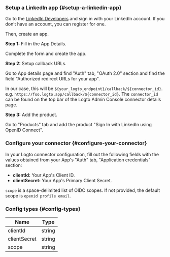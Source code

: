 ### Setup a LinkedIn app \{#setup-a-linkedin-app}

Go to the [LinkedIn Developers](https://www.linkedin.com/developers) and sign in with your LinkedIn account. If you don’t have an account, you can register for one.

Then, create an app.

**Step 1:** Fill in the App Details.

Complete the form and create the app.

**Step 2:** Setup callback URLs.

Go to App details page and find "Auth" tab, "OAuth 2.0" section and find the field "Authorized redirect URLs for your app".

In our case, this will be `${your_logto_endpoint}/callback/${connector_id}`. e.g. `https://foo.logto.app/callback/${connector_id}`. The `connector_id` can be found on the top bar of the Logto Admin Console connector details page.

**Step 3:** Add the product.

Go to "Products" tab and add the product "Sign In with LinkedIn using OpenID Connect".

### Configure your connector \{#configure-your-connector}

In your Logto connector configuration, fill out the following fields with the values obtained from your App's "Auth" tab, "Application credentials" section:

- **clientId:** Your App's Client ID.
- **clientSecret:** Your App's Primary Client Secret.

`scope` is a space-delimited list of OIDC scopes. If not provided, the default scope is `openid profile email`.

### Config types \{#config-types}

| Name         | Type   |
| ------------ | ------ |
| clientId     | string |
| clientSecret | string |
| scope        | string |
